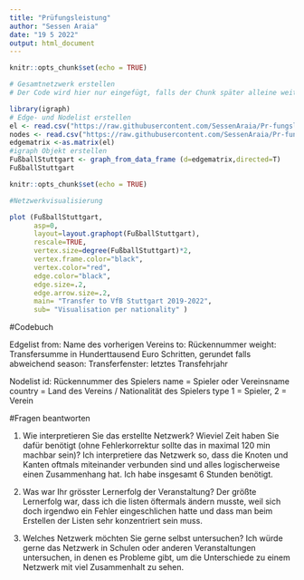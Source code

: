 ---
title: "Prüfungsleistung"
author: "Sessen Araia"
date: "19 5 2022"
output: html_document
---

```{r setup, include=FALSE}
knitr::opts_chunk$set(echo = TRUE)

# Gesamtnetzwerk erstellen
# Der Code wird hier nur eingefügt, falls der Chunk später alleine weiterverwendet wird.

library(igraph)
# Edge- und Nodelist erstellen
el <- read.csv("https://raw.githubusercontent.com/SessenAraia/Pr-fungsleistung/main/Edgelist%20Pr%C3%BCfungsleistung%20Neu%20-%20Edgelist.csv", header=T, as.is=T, sep = ",")
nodes <- read.csv("https://raw.githubusercontent.com/SessenAraia/Pr-fungsleistung/main/Nodelist%20neu%20-%20Edgelist.csv", header=T, as.is=T, sep = ",")
edgematrix <-as.matrix(el)
#igraph Objekt erstellen
FußballStuttgart <- graph_from_data_frame (d=edgematrix,directed=T)
FußballStuttgart
``` 

```{r Einfache Visualisierung des erstellten Objekt, fig.height=6, fig.width=10, message=FALSE, warning=FALSE, paged.print=FALSE}
knitr::opts_chunk$set(echo = TRUE)

#Netzwerkvisualisierung

plot (FußballStuttgart,
      asp=0,
      layout=layout.graphopt(FußballStuttgart),
      rescale=TRUE,
      vertex.size=degree(FußballStuttgart)*2,
      vertex.frame.color="black",
      vertex.color="red",
      edge.color="black",
      edge.size=.2,
      edge.arrow.size=.2,
      main= "Transfer to VfB Stuttgart 2019-2022",
      sub= "Visualisation per nationality" )
```
#Codebuch

Edgelist
from: Name des vorherigen Vereins
to: Rückennummer
weight: Transfersumme in Hunderttausend Euro Schritten, gerundet falls abweichend
season: Transferfenster: letztes Transfehrjahr

Nodelist
id: Rückennummer des Spielers 
name = Spieler oder Vereinsname
country = Land des Vereins / Nationalität des Spielers 
type 1 = Spieler, 2 = Verein

#Fragen beantworten 

1) Wie interpretieren Sie das erstellte Netzwerk? Wieviel Zeit haben Sie dafür benötigt (ohne Fehlerkorrektur sollte das in maximal 120 min machbar sein)?
Ich interpretiere das Netzwerk so, dass die Knoten und Kanten oftmals miteinander verbunden sind und alles logischerweise einen Zusammenhang hat. Ich habe insgesamt 6 Stunden benötigt.

2) Was war Ihr grösster Lernerfolg der Veranstaltung?
Der größte Lernerfolg war, dass ich die listen öftermals ändern musste, weil sich doch irgendwo ein Fehler eingeschlichen hatte und dass man beim Erstellen der Listen sehr konzentriert sein muss. 

3) Welches Netzwerk möchten Sie gerne selbst untersuchen?
Ich würde gerne das Netzwerk in Schulen oder anderen Veranstaltungen untersuchen, in denen es Probleme gibt, um die Unterschiede zu einem Netzwerk mit viel Zusammenhalt zu sehen.
